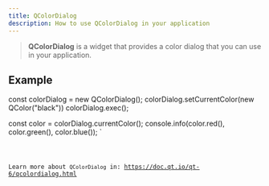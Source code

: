 ```yaml
---
title: QColorDialog
description: How to use QColorDialog in your application
---
```



> **QColorDialog** is a widget that provides a color dialog that you can use in your application.

## Example


const colorDialog = new QColorDialog();
colorDialog.setCurrentColor(new QColor("black"))
colorDialog.exec();

const color = colorDialog.currentColor();
console.info(color.red(), color.green(), color.blue());
`

<Code code={qColorDialogExample} title='example_colorDialog.ts' lang='ts' />

Learn more about `QColorDialog` in: https://doc.qt.io/qt-6/qcolordialog.html
